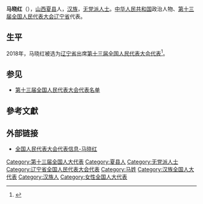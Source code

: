 {{Infobox person
|name=马晓红
|birth_date={{birth year and age|1970|6}}
|ancestor=[[山西|山西]][[夏县|夏县]]
|nationality={{PRC}}
|title=[[全国人大代表|全国人大代表]]
|ethnicity=[[汉族|汉族]]
|gender=女
|party=[[无党派人士|无党派人士]]
|website=[http://210.82.31.1:8084/delegate/viewDelegate.action?dbid=130352 全国人大代表数据库]
}}
'''马晓红'''（{{bd|1970年|6月}}），[[山西|山西]][[夏县|夏县]]人，[[汉族|汉族]]，[[无党派人士|无党派人士]]。[[中华人民共和国|中华人民共和国]]政治人物、[[第十三届全国人民代表大会|第十三届全国人民代表大会]][[辽宁省|辽宁省]]代表{{refnest|{{Cite web|url=http://210.82.31.1:8084/delegate/viewDelegate.action?dbid=130352|title=全国人民代表大会代表信息-马晓红|accessdate=2020-03-16|work=中国人大网}}}}。

==生平==
2018年，马晓红被选为[[辽宁省|辽宁省]]出席[[第十三届全国人民代表大会|第十三届全国人民代表大会]][[第十三届全国人民代表大会代表|代表]]<ref>{{Cite web|title=中华人民共和国第十三届全国人民代表大会代表名单|url=http://www.gov.cn/xinwen/2018-02/24/content_5268538.htm|accessdate=2020-03-16|work=中国政府网}}</ref>。

==参见==
* [[第十三届全国人民代表大会代表名单|第十三届全国人民代表大会代表名单]]

==參考文獻==
{{reflist}}

==外部链接==
{{Portal|中国|政治}}
* [http://210.82.31.1:8084/delegate/viewDelegate.action?dbid=130352 全国人民代表大会代表信息-马晓红]

{{中国政治人物小作品}}
[[Category:第十三届全国人大代表|Category:第十三届全国人大代表]]
[[Category:夏县人|Category:夏县人]]
[[Category:无党派人士|Category:无党派人士]]
[[Category:辽宁省全国人民代表大会代表|Category:辽宁省全国人民代表大会代表]]
[[Category:马姓|Category:马姓]]
[[Category:汉族全国人大代表|Category:汉族全国人大代表]]
[[Category:汉族人|Category:汉族人]]
[[Category:女性全国人大代表|Category:女性全国人大代表]]